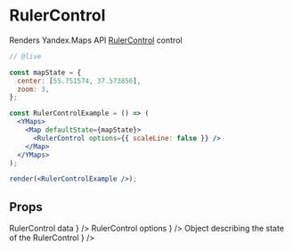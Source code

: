 


# RulerControl

Renders Yandex.Maps API [RulerControl][control] control

```jsx
// @live

const mapState = {
  center: [55.751574, 37.573856],
  zoom: 3,
};

const RulerControlExample = () => (
  <YMaps>
    <Map defaultState={mapState}>
      <RulerControl options={{ scaleLine: false }} />
    </Map>
  </YMaps>
);

render(<RulerControlExample />);
```

## Props

<Props>
  <PropItem
    name="defaultData"
    secondaryName="data"
    type="Object"
    description={
      <Link href="https://tech.yandex.com/maps/doc/jsapi/2.1/ref/reference/control.RulerControl-docpage/#control.RulerControl__param-parameters.data">
        RulerControl data
      </Link>
    }
  />
  <PropItem
    name="defaultOptions"
    secondaryName="options"
    type="Object"
    description={
      <Link href="https://tech.yandex.com/maps/doc/jsapi/2.1/ref/reference/control.RulerControl-docpage/#control.RulerControl__param-parameters.options">
        RulerControl options
      </Link>
    }
  />
  <PropItem
    name="defaultState"
    secondaryName="state"
    type="Object"
    description={
      <Link href="https://tech.yandex.com/maps/doc/jsapi/2.1/ref/reference/control.RulerControl-docpage/#control.RulerControl__param-parameters.state">
        Object describing the state of the RulerControl
      </Link>
    }
  />
  <CommonProps componentName="RulerControl" />
</Props>

<Events
  componentName="RulerControl"
  url="https://tech.yandex.com/maps/doc/jsapi/2.1/ref/reference/control.RulerControl-docpage/#control.RulerControl__events-summary"
/>

[control]:
  https://tech.yandex.com/maps/doc/jsapi/2.1/ref/reference/control.RulerControl-docpage/
